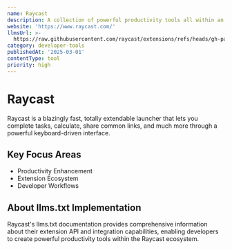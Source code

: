 ```yaml
---
name: Raycast
description: A collection of powerful productivity tools all within an extendable launcher.
website: 'https://www.raycast.com/'
llmsUrl: >-
  https://raw.githubusercontent.com/raycast/extensions/refs/heads/gh-pages/llms-full.txt
category: developer-tools
publishedAt: '2025-03-01'
contentType: tool
priority: high
---
```


# Raycast

Raycast is a blazingly fast, totally extendable launcher that lets you complete tasks, calculate, share common links, and much more through a powerful keyboard-driven interface.

## Key Focus Areas

- Productivity Enhancement
- Extension Ecosystem
- Developer Workflows

## About llms.txt Implementation

Raycast's llms.txt documentation provides comprehensive information about their extension API and integration capabilities, enabling developers to create powerful productivity tools within the Raycast ecosystem.
